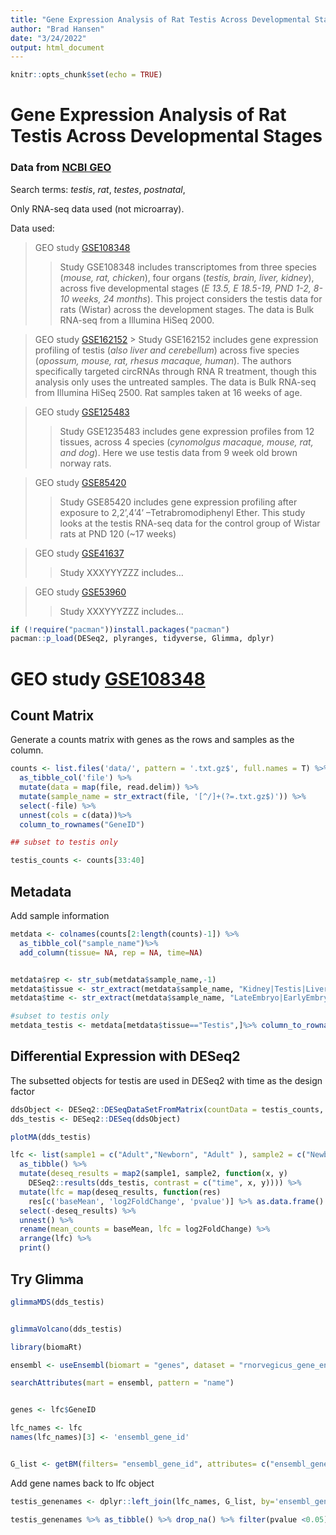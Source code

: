 ```yaml
---
title: "Gene Expression Analysis of Rat Testis Across Developmental Stages"
author: "Brad Hansen"
date: "3/24/2022"
output: html_document
---
```


```r
knitr::opts_chunk$set(echo = TRUE)
```

# **Gene Expression Analysis of Rat Testis Across Developmental Stages**

### Data from [NCBI GEO](https://www.ncbi.nlm.nih.gov/geo/)

Search terms: *testis*, *rat*, *testes*, *postnatal*, 

Only RNA-seq data used (not microarray).

Data used:

> GEO study [GSE108348](https://www.ncbi.nlm.nih.gov/geo/query/acc.cgi?acc=GSE108348)
>
>> Study GSE108348 includes transcriptomes from three species (*mouse, rat, chicken*), four organs (*testis, brain, liver, kidney*), across five developmental stages (*E 13.5, E 18.5-19, PND 1-2, 8-10 weeks, 24 months*). This project considers the testis data for rats (Wistar) across the development stages. The data is Bulk RNA-seq from a Illumina HiSeq 2000.

> GEO study [GSE162152](https://www.ncbi.nlm.nih.gov/geo/query/acc.cgi?acc=GSE162152)
>> Study GSE162152 includes gene expression profiling of testis (*also liver and cerebellum*) across five species (*opossum, mouse, rat, rhesus macaque, human*). The authors specifically targeted circRNAs through RNA R treatment, though this analysis only uses the untreated samples. The data is Bulk RNA-seq from Illumina HiSeq 2500. Rat samples taken at 16 weeks of age.

> GEO study [GSE125483](https://www.ncbi.nlm.nih.gov/geo/query/acc.cgi?acc=GSE125483)
>
>> Study GSE1235483 includes gene expression profiles from 12 tissues, across 4 species (*cynomolgus macaque, mouse, rat, and dog*). Here we use testis data from 9 week old brown norway rats.

> GEO study [GSE85420](https://www.ncbi.nlm.nih.gov/geo/query/acc.cgi?acc=GSE85420)
>
>> Study GSE85420 includes gene expression profiling after exposure to 2,2’,4’4’ –Tetrabromodiphenyl Ether. This study looks at the testis RNA-seq data for the control group of Wistar rats at PND 120 (~17 weeks) 

> GEO study [GSE41637](https://www.ncbi.nlm.nih.gov/geo/query/acc.cgi?acc=GSE41637)
>
>> Study XXXYYYZZZ includes...

> GEO study [GSE53960](https://www.ncbi.nlm.nih.gov/geo/query/acc.cgi?acc=GSE53960)
>
>> Study XXXYYYZZZ includes...



```r
if (!require("pacman"))install.packages("pacman")
pacman::p_load(DESeq2, plyranges, tidyverse, Glimma, dplyr)

```
# GEO study [GSE108348](https://www.ncbi.nlm.nih.gov/geo/query/acc.cgi?acc=GSE108348)


## Count Matrix

Generate a counts matrix with genes as the rows and samples as the column.

```r
counts <- list.files('data/', pattern = '.txt.gz$', full.names = T) %>% 
  as_tibble_col('file') %>%
  mutate(data = map(file, read.delim)) %>% 
  mutate(sample_name = str_extract(file, '[^/]+(?=.txt.gz$)')) %>% 
  select(-file) %>%
  unnest(cols = c(data))%>%
  column_to_rownames("GeneID")

## subset to testis only

testis_counts <- counts[33:40]
```

## Metadata

Add sample information

```r
metdata <- colnames(counts[2:length(counts)-1]) %>%
  as_tibble_col("sample_name")%>%
  add_column(tissue= NA, rep = NA, time=NA)  


metdata$rep <- str_sub(metdata$sample_name,-1)
metdata$tissue <- str_extract(metdata$sample_name, "Kidney|Testis|Liver|Brain")
metdata$time <- str_extract(metdata$sample_name, "LateEmbryo|EarlyEmbryo|Newborn|Adult|Aged")

#subset to testis only
metdata_testis <- metdata[metdata$tissue=="Testis",]%>% column_to_rownames("sample_name")
```

## Differential Expression with DESeq2

The subsetted objects for testis are used in DESeq2 with time as the design factor

```r

ddsObject <- DESeq2::DESeqDataSetFromMatrix(countData = testis_counts, colData = metdata_testis, design = ~ time)
dds_testis <- DESeq2::DESeq(ddsObject)

plotMA(dds_testis)

```
```r

lfc <- list(sample1 = c("Adult","Newborn", "Adult" ), sample2 = c("Newborn", "LateEmbryo", "LateEmbryo")) %>% 
  as_tibble() %>%
  mutate(deseq_results = map2(sample1, sample2, function(x, y)
    DESeq2::results(dds_testis, contrast = c("time", x, y)))) %>%
  mutate(lfc = map(deseq_results, function(res)
    res[c('baseMean', 'log2FoldChange', 'pvalue')] %>% as.data.frame() %>% rownames_to_column("GeneID"))) %>%
  select(-deseq_results) %>%
  unnest() %>%
  rename(mean_counts = baseMean, lfc = log2FoldChange) %>%
  arrange(lfc) %>%
  print()

```

## Try Glimma

```r

glimmaMDS(dds_testis)


glimmaVolcano(dds_testis)


```

```r

library(biomaRt)

ensembl <- useEnsembl(biomart = "genes", dataset = "rnorvegicus_gene_ensembl")

searchAttributes(mart = ensembl, pattern = "name")


genes <- lfc$GeneID

lfc_names <- lfc
names(lfc_names)[3] <- 'ensembl_gene_id'


G_list <- getBM(filters= "ensembl_gene_id", attributes= c("ensembl_gene_id","external_gene_name"),values=genes,mart= ensembl)

```

Add gene names back to lfc object

```r

testis_genenames <- dplyr::left_join(lfc_names, G_list, by='ensembl_gene_id')

testis_genenames %>% as_tibble() %>% drop_na() %>% filter(pvalue <0.05)
```




